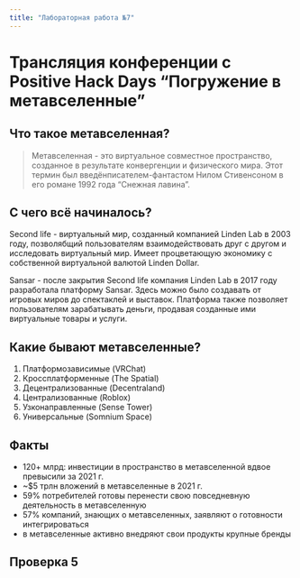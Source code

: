 ```yaml
---
title: "Лабораторная работа №7"
---
```


# Трансляция конференции с Positive Hack Days "Погружение в метавселенные"

## Что такое метавселенная?

> Метавселенная - это виртуальное совместное пространство, созданное в результате конвергенции и физического мира. Этот термин был введёнписателем-фантастом Нилом Стивенсоном в его романе 1992 года "Снежная лавина".

## С чего всё начиналось?

Second life - виртуальный мир, созданный компанией Linden Lab в 2003 году, позволябщий пользователям взаимодействовать друг с другом и исследовать виртуальный мир. Имеет процветающую экономику с собственной виртуальной валютой Linden Dollar.

Sansar - после закрытия Second life компания Linden Lab в 2017 году разработала платформу Sansar. Здесь можно было создавать от игровых миров до спектаклей и выставок. Платформа также позволяет пользователям зарабатывать деньги, продавая созданные ими виртуальные товары и услуги.

## Какие бывают метавселенные?

1.  Платформозависимые (VRChat)
2.  Кроссплатформенные (The Spatial)
3.  Децентрализованные (Decentraland)
4.  Централизованные (Roblox)
5.  Узконаправленные (Sense Tower)
6.  Универсальные (Somnium Space)

## Факты

-   120+ млрд: инвестиции в пространство в метавселенной вдвое превысили за 2021 г.
-   \~\$5 трлн вложений в метавселенные в 2021 г.
-   59% потребителей готовы перенести свою повседневную деятельность в метавселенную
-   57% компаний, знающих о метавселенных, заявляют о готовности интегрироваться
-   в метавселенные активно внедряют свои продукты крупные бренды

## Проверка 5
